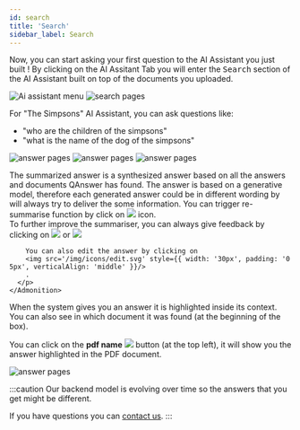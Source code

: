 ```yaml
---
id: search
title: 'Search'
sidebar_label: Search
---
```



<p>
  Now, you can start asking your first question to the AI Assistant you just built ! By clicking on the AI Assitant Tab
  you will enter the <kbd>Search</kbd> section of the AI Assistant built on top of the documents you uploaded.
</p>

<Image src='/img/screenshots/tutorial-ui/ai-assistant-existing-sys.png' alt='Ai assistant menu'/>

<Image src='/img/screenshots/tutorial-ui/ai-task/search/search-empty.png' alt='search pages'/>

For "The Simpsons" AI Assistant, you can ask questions like:
- "who are the children of the simpsons"
- "what is the name of the dog of the simpsons"

<Tabs>
    <TabItem value='g1' label='Answer' default>
        <Image src='/img/screenshots/tutorial-ui/ai-task/search/search-ai-answer1.png' alt='answer pages'/>
    </TabItem>
    <TabItem value='s1' label='Question 1' >
        <Image src='/img/screenshots/tutorial-ui/ai-task/search/search-ai-answer1-zoomed.png' alt='answer pages'/>
    </TabItem>
    <TabItem value='s2' label='Question 2' >
        <Image src='/img/screenshots/tutorial-ui/ai-task/search/search-ai-answer2-zoomed.png' alt='answer pages'/>
    </TabItem>
</Tabs>

<div>
    <Admonition type="tip">
      <p>
        The summarized answer is a synthesized answer based on all the answers and documents QAnswer has found.
        The answer is based on a generative model, therefore each generated answer could be in different wording by will always try to deliver the some information. You can trigger re-summarise function by click on
        <img src='/img/icons/replay.svg' style={{ width: '30px', padding: '0 5px', verticalAlign: 'middle' }}/>
        icon. <br/>
        To further improve the summariser, you can always give feedback by clicking on
        <img src='/img/icons/thumb_up.svg' style={{ width: '30px', padding: '0 5px', verticalAlign: 'middle' }}/>
        or
        <img src='/img/icons/thumb_down.svg' style={{ width: '30px', padding: '0 5px', verticalAlign: 'middle' }}/>
        
        You can also edit the answer by clicking on
        <img src='/img/icons/edit.svg' style={{ width: '30px', padding: '0 5px', verticalAlign: 'middle' }}/>
        .
      </p>
    </Admonition>
</div>

When the system gives you an answer it is highlighted inside its context. You can also see in which document it was found (at the beginning of the box).

<p>
  You can click on the
  <span style={{ whiteSpace: 'nowrap' }}>
    <b style={{ verticalAlign: 'middle', color: '#3d82b3', marginLeft: '10px' }}>pdf name</b>
    <img src='/img/icons/open_in_new.svg' style={{ width: '30px', padding: '0 5px', verticalAlign: 'middle' }}/>
  </span>
  button (at the top left), it will show you the answer highlighted in the PDF document.
</p>

<Image src='/img/screenshots/tutorial-ui/ai-task/search/search-ai-answer2-highlight.png' alt='answer pages'/>

:::caution
Our backend model is evolving over time so the answers that you get might be different.

If you have questions you can [contact us](mailto:info@the-qa-company.com). 
:::